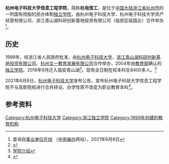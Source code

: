 {{expand|time=2016-09-18T22:27:20+00:00}}
{{Infobox University
| Name = 杭州电子科技大学信息工程学院
| EnglishName = Hangzhou Dianzi University Information Engineering School
| SealImage =
| SealInfo = 校徽
| Motto = 笃学、力行、守正、求新
| Established = 1999年
| Type = [[独立学院|独立学院]]
| 院长 = [[王晓萍|王晓萍]]
| secretary = [[潘申洲|潘申洲]]
| affiliations = [[杭州电子科技大学|杭州电子科技大学]]<br/>[[浙江青山湖科研创新基地投资有限公司|浙江青山湖科研创新基地投资有限公司]]<br/>杭州电子科技大学资产经营有限公司
| Location = {{CHNML}}[[浙江省|浙江省]][[杭州市|杭州市]]
| AreaTotal = 
| Department = 
| Faculty = 
| Professor = 
| Associate Professor = 
| Assistant Professor = 
| Lecturer = 
| Student = 8400+
| Undergraduate =  
| Postgraduate = 
| Campus = 东岳校区<br/>青山湖校区
| Website = http://www.hziee.edu.cn/
|}}
'''杭州电子科技大学信息工程学院'''，简称'''杭电信工'''，是位于[[中国大陆|中国大陆]][[浙江省|浙江省]][[杭州市|杭州市]]的一所国有控股的民办体制[[独立学院|独立学院]]，由杭州电子科技大学、杭州电子科技大学资产经营有限公司、浙江青山湖科研创新基地投资有限公司（临安区级国企）合作举办<ref>查询自[http://www.gjsy.gov.cn/cxzl/ 事业单位在线] {{Wayback|url=http://www.gjsy.gov.cn/cxzl/ |date=20180222072940 }}（[[中央编办|中央编办]]网站），2021年6月8日</ref>。

== 历史 ==
1999年，经浙江省人民政府批准，由[[杭州电子科技大学|杭州电子科技大学]]、[[浙江青山湖科研创新基地投资有限公司|浙江青山湖科研创新基地投资有限公司]]、[[杭州文一教育发展有限公司|杭州文一教育发展有限公司]]合作举办，2004年由[[中华人民共和国教育部|教育部]]确认的[[独立学院|独立学院]]。2016年9月迁入临安青山湖<ref>{{Cite web |url=http://edu.zjol.com.cn/system/2016/10/09/021323681.shtml |title=杭州电子科技大学信息工程学院落户临安青山湖 |access-date=2019-02-03 |archive-date=2019-02-04 |archive-url=https://web.archive.org/web/20190204014247/http://edu.zjol.com.cn/system/2016/10/09/021323681.shtml |dead-url=no }}</ref>。现有全日制在校本科生8400多人。<ref>[https://web.archive.org/web/20160919232802/http://www.hziee.edu.cn/list.php?cid=121 学院介绍]</ref>

2021年6月8日，[[杭州电子科技大学|杭州电子科技大学]]发布公告，宣布杭州电子科技大学信息工程学院不与高职院校进行合并转设，办学性质不改变为职业教育本科<ref name="报道0608A">{{cite web |author1=蒋子文 杨喆 |title=浙江省教育厅喊停次日，多校停止独立学院与职校合并转设 |url=https://m.thepaper.cn/newsDetail_forward_13018622 |website=澎湃新闻 |accessdate=2021-06-08 |archive-date=2021-06-08 |archive-url=https://web.archive.org/web/20210608125735/https://m.thepaper.cn/newsDetail_forward_13018622 |dead-url=no }}</ref>。

==参考资料==
{{reflist}}

{{浙江高等院校}}
{{独立学院}}

[[Category:杭州电子科技大学|Category:杭州电子科技大学]]
[[Category:浙江独立学院|Category:浙江独立学院]]
[[Category:1999年创建的教育机构|Category:1999年创建的教育机构]]